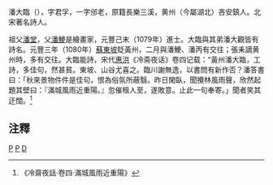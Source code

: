 潘大臨（{{bd|?||?||}}），字君孚，一字邠老，原籍長樂三溪，黄州（今屬湖北）吝安鎮人。北宋著名詩人。

祖父[[潘堂|潘堂]]，父[[潘鯁|潘鯁]]是繪畫家，元豐己末（1079年）進士。大臨與其弟潘大觀皆有詩名。元豐三年（1080年）[[蘇東坡|蘇東坡]]貶黃州，二月與潘鯁、潘丙有交往；張耒謫黄州時，多有交往。大臨能詩，宋代[[惠洪|惠洪]]《冷斋夜话》卷四记载：“黃州潘大臨，工詩，多佳句，然甚貧。東坡、山谷尤喜之。臨川謝無逸，以書問有新作否？潘答書曰：「秋來景物件件是佳句，恨為俗氛所蔽翳。昨日閑臥，聞攪林風雨聲，欣然起題其壁曰：『滿城風雨近重陽。』忽催租人至，遂敗意。止此一句奉寄。」聞者笑其迂闊。<ref>《冷齋夜話·卷四·滿城風雨近重陽》</ref>

==注釋==
<references/>
{{宋朝人物小作品}}

[[Category:江西詩派人物|P]]
[[Category:黄冈人|P]]
[[Category:潘姓|D]]